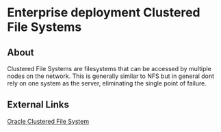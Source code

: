 
# Enterprise deployment Clustered File Systems 

 

## About

Clustered File Systems are filesystems that can be accessed by multiple nodes on the network. This is generally similar to NFS but in general dont rely on one system as the server, eliminating the single point of failure.

## External Links

[Oracle Clustered File System](http://oss.oracle.com/projects/ocfs2/)


